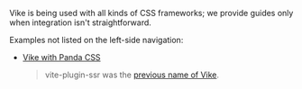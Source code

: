 
Vike is being used with all kinds of CSS frameworks; we provide guides only when integration isn't straightforward.

<Integration toolTypeName="CSS framework" />

Examples not listed on the left-side navigation:
 - [Vike with Panda CSS](https://github.com/YannBirba/vps-panda-css)
   > vite-plugin-ssr was the [previous name of Vike](https://vite-plugin-ssr.com/vike).

